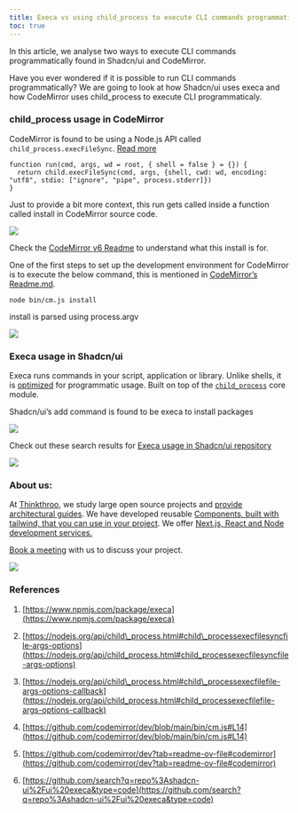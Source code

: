 ```yaml
---
title: Execa vs using child_process to execute CLI commands programmatically.
toc: true
---
```


In this article, we analyse two ways to execute CLI commands programmatically found in Shadcn/ui and CodeMirror.

Have you ever wondered if it is possible to run CLI commands programmatically? We are going to look at how Shadcn/ui uses execa and how CodeMirror uses child\_process to execute CLI programmaticaly.

### child\_process usage in CodeMirror

CodeMirror is found to be using a Node.js API called `child_process.execFileSync`. [Read more](https://nodejs.org/api/child_process.html#child_processexecfilesyncfile-args-options)

```plaintext
function run(cmd, args, wd = root, { shell = false } = {}) {
  return child.execFileSync(cmd, args, {shell, cwd: wd, encoding: "utf8", stdio: ["ignore", "pipe", process.stderr]})
}
```

Just to provide a bit more context, this run gets called inside a function called install in CodeMirror source code.

![](https://cdn-images-1.medium.com/max/1600/1*Zzj1E6r43pSxrXPWoEYF-Q.png)

Check the [CodeMirror v6 Readme](https://github.com/codemirror/dev?tab=readme-ov-file#codemirror) to understand what this install is for.

One of the first steps to set up the development environment for CodeMirror is to execute the below command, this is mentioned in [CodeMirror’s Readme.md](https://github.com/codemirror/dev?tab=readme-ov-file#codemirror).

```plaintext
node bin/cm.js install
```

install is parsed using process.argv

![](https://cdn-images-1.medium.com/max/1600/1*VReYQmOQka77UpfXduP2HQ.png)

### Execa usage in Shadcn/ui

Execa runs commands in your script, application or library. Unlike shells, it is [optimized](https://github.com/sindresorhus/execa/blob/HEAD/docs/bash.md) for programmatic usage. Built on top of the [`child_process`](https://nodejs.org/api/child_process.html) core module.

Shadcn/ui’s add command is found to be execa to install packages

![](https://cdn-images-1.medium.com/max/1600/1*PGqlCr-IK3rC_aVkfZWGJQ.png)

Check out these search results for [Execa usage in Shadcn/ui repository](https://github.com/search?q=repo%3Ashadcn-ui%2Fui%20execa&type=code)

![](https://cdn-images-1.medium.com/max/1600/1*Ayrs1obk2c1P95suZeybSg.png)

### About us:

At [Thinkthroo](https://thinkthroo.com/), we study large open source projects and [provide architectural guides](https://app.thinkthroo.com/architecture). We have developed reusable [Components, built with tailwind, that you can use in your project](https://thinkthroo.com/components). We offer [Next.js, React and Node development services.](https://thinkthroo.com/components)

[Book a meeting](https://cal.com/team-thinkthroo-dxiovj/consultation?date=2024-10-19&month=2024-10) with us to discuss your project.

![](https://cdn-images-1.medium.com/max/1600/0*NxFtbdT-jz_GGi2N.png)

### References

1. [https://www.npmjs.com/package/execa](https://www.npmjs.com/package/execa)
    
2. [https://nodejs.org/api/child\_process.html#child\_processexecfilesyncfile-args-options](https://nodejs.org/api/child_process.html#child_processexecfilesyncfile-args-options)
    
3. [https://nodejs.org/api/child\_process.html#child\_processexecfilefile-args-options-callback](https://nodejs.org/api/child_process.html#child_processexecfilefile-args-options-callback)
    
4. [https://github.com/codemirror/dev/blob/main/bin/cm.js#L14](https://github.com/codemirror/dev/blob/main/bin/cm.js#L14)
    
5. [https://github.com/codemirror/dev?tab=readme-ov-file#codemirror](https://github.com/codemirror/dev?tab=readme-ov-file#codemirror)
    
6. [https://github.com/search?q=repo%3Ashadcn-ui%2Fui%20execa&type=code](https://github.com/search?q=repo%3Ashadcn-ui%2Fui%20execa&type=code)